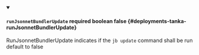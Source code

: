 
<details className="config-field" data-expandable="false" open>
<summary>

#### `runJsonnetBundlerUpdate` <span className="config-field-required" data-required="false">required</span> <span className="config-field-type">boolean</span> <span className="config-field-default">false</span> <span className="config-field-enum"></span> {#deployments-tanka-runJsonnetBundlerUpdate}

RunJsonnetBundlerUpdate indicates if the `jb update` command shall be run default to false

</summary>



</details>
